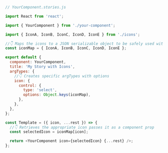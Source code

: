 ```js
// YourComponent.stories.js

import React from 'react';

import { YourComponent } from './your-component';

import { IconA, IconB, IconC, IconD, IconE } from './icons';

//👇 Maps the icons to a JSON serializable object to be safely used with the argTypes
const iconMap = { IconA, IconB, IconC, IconD, IconE };

export default {
  component: YourComponent,
  title: 'My Story with Icons',
  argTypes: {
    //👇 Creates specific argTypes with options
    icon: {
      control: {
        type: 'select',
        options: Object.keys(iconMap),
      },
    },
  },
};

const Template = ({ icon, ...rest }) => {
  //👇 Retrieves the appropriate icon passes it as a component prop
  const selectedIcon = iconMap[icon];

  return <YourComponent icon={selectedIcon} {...rest} />;
};
```